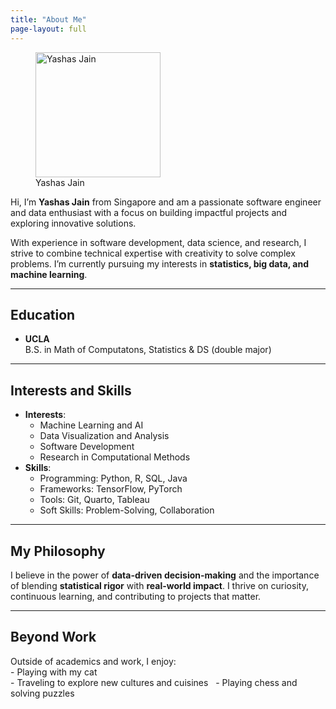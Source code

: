 ```yaml
---
title: "About Me"
page-layout: full
---
```


![Yashas Jain](profile-pi.jpeg){fig-align="center" width="200"}


Hi, I'm **Yashas Jain** from Singapore and am a passionate software engineer and data enthusiast with a focus on building impactful projects and exploring innovative solutions.  

With experience in software development, data science, and research, I strive to combine technical expertise with creativity to solve complex problems. I'm currently pursuing my interests in **statistics, big data, and machine learning**.

---

## Education

- **UCLA**  
  B.S. in Math of Computatons, Statistics & DS (double major)  

---

## Interests and Skills

- **Interests**:  
  - Machine Learning and AI  
  - Data Visualization and Analysis  
  - Software Development  
  - Research in Computational Methods  

- **Skills**:  
  - Programming: Python, R, SQL, Java  
  - Frameworks: TensorFlow, PyTorch  
  - Tools: Git, Quarto, Tableau  
  - Soft Skills: Problem-Solving, Collaboration  

---

## My Philosophy
I believe in the power of **data-driven decision-making** and the importance of blending **statistical rigor** with **real-world impact**. I thrive on curiosity, continuous learning, and contributing to projects that matter.

---

## Beyond Work
Outside of academics and work, I enjoy: \
- Playing with my cat \
- Traveling to explore new cultures and cuisines \ 
- Playing chess and solving puzzles \

